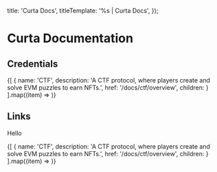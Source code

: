 

  title: 'Curta Docs',
  titleTemplate: '%s | Curta Docs',
});

# Curta Documentation
<Description children='Curta is a talent discovery competition platform and community of protocol engineers.' />

## Credentials
<div className="grid grid-cols-1 sm:grid-cols-2 md:grid-cols-1 gap-4 lg:grid-cols-3">
  {[
    {
      name: 'CTF',
      description: 'A CTF protocol, where players create and solve EVM puzzles to earn NFTs.',
      href: '/docs/ctf/overview',
      children: <CTFFeature />
    }
  ].map((item) => <CredentialFeature key={item.href} {...item} />)}
</div>

## Links

Hello

<div className="grid grid-cols-1 sm:grid-cols-2 md:grid-cols-1 gap-4 lg:grid-cols-3">
  {[
    {
      name: 'CTF',
      description: 'A CTF protocol, where players create and solve EVM puzzles to earn NFTs.',
      href: '/docs/ctf/overview',
      children: <CTFFeature />
    }
  ].map((item) => <CredentialFeature key={item.href} {...item} />)}
</div>
